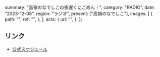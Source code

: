   summary: "高嶺のなでしこの夜遅くにごめん！",
  category: "RADIO",
  date: "2023-12-08",
  region: "ラジオ",
  present: ["高嶺のなでしこ"],
  images: [
    {
      path: "",
      ref: "",
    },
  ],
  acts: {
    url: "",
  },
};

## リンク

- [公式スケジュール](https://takanenonadeshiko.jp/?p=1009)

